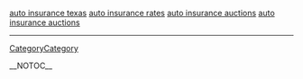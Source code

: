 <a href=" http://auto-insurance-texas.puxsz.info/ ">auto insurance texas</a>
<a href=" http://auto-insurance-rates.puxsz.info/ ">auto insurance rates</a>
<a href=" http://auto-insurance-auctions.puxsz.info/ ">auto insurance auctions</a>
<a href=" http://auto-insurance-auctions.puxsz.info/ ">auto insurance auctions</a>
----
[[CategoryCategory]]

__NOTOC__